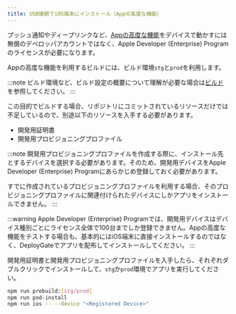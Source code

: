 ```yaml
---
title: USB接続でiOS端末にインストール（Appの高度な機能）
---
```


プッシュ通知やディープリンクなど、[Appの高度な機能](https://developer.apple.com/jp/help/account/reference/supported-capabilities-ios)をデバイスで動かすには無償のデベロッパアカウントではなく、Apple Developer (Enterprise) Programのライセンスが必要になります。

Appの高度な機能を利用するビルドには、ビルド環境`stg`と`prod`を利用します。

:::note
ビルド環境など、ビルド設定の概要について理解が必要な場合は[ビルド](../build-configuration.mdx)を参照してください。
:::

この目的でビルドする場合、リポジトリにコミットされているリソースだけでは不足しているので、別途以下のリソースを入手する必要があります。

* 開発用証明書
* 開発用プロビジョニングプロファイル

:::note
開発用プロビジョニングプロファイルを作成する際に、インストール先とするデバイスを選択する必要があります。そのため、開発用デバイスをApple Developer (Enterprise) Programにあらかじめ登録しておく必要があります。

すでに作成されているプロビジョニングプロファイルを利用する場合、そのプロビジョニングプロファイルに関連付けられたデバイスにしかアプリをインストールできません。
:::

:::warning
Apple Developer (Enterprise) Programでは、開発用デバイスはデバイス種別ごとにライセンス全体で100台までしか登録できません。Appの高度な機能をテストする場合も、基本的にはiOS端末に直接インストールするのではなく、DeployGateでアプリを配布してインストールしてください。
:::

開発用証明書と開発用プロビジョニングプロファイルを入手したら、それぞれダブルクリックでインストールして、`stg`か`prod`環境でアプリを実行してください。

```bash
npm run prebuild:[stg/prod]
npm run pod-install
npm run ios -- --device "<Registered Device>"
```
